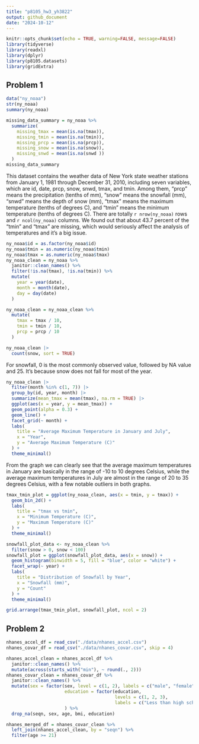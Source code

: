 ```yaml
---
title: "p8105_hw3_yh3822"
output: github_document
date: "2024-10-12"
---
```


```r
knitr::opts_chunk$set(echo = TRUE, warning=FALSE, message=FALSE)
library(tidyverse)
library(readxl)
library(dplyr)
library(p8105.datasets)
library(gridExtra)
```


## Problem 1

```r
data("ny_noaa")
str(ny_noaa)
summary(ny_noaa)
```


```r
missing_data_summary = ny_noaa %>%
  summarize(
    missing_tmax = mean(is.na(tmax)),
    missing_tmin = mean(is.na(tmin)),
    missing_prcp = mean(is.na(prcp)),
    missing_snow = mean(is.na(snow)),
    missing_snwd = mean(is.na(snwd ))
  )
missing_data_summary
```

This dataset contains the weather data of New York state weather stations from January 1, 1981 through December 31, 2010, including seven variables, which are id, date, prcp, snow, snwd, tmax, and tmin. Among them, "prcp" means the precipitation (tenths of mm), "snow" means the snowfall (mm), "snwd" means the depth of snow (mm), "tmax" means the maximum temperature (tenths of degrees C), and "tmin" means the minimum temperature (tenths of degrees C). There are totally `r nrow(ny_noaa)` rows and `r ncol(ny_noaa)` columns. We found out that about 43.7 percent of the "tmin" and "tmax" are missing, which would seriously affect the analysis of temperatures and it's a big issue.




```r
ny_noaa$id = as.factor(ny_noaa$id)
ny_noaa$tmin = as.numeric(ny_noaa$tmin)
ny_noaa$tmax = as.numeric(ny_noaa$tmax)
ny_noaa_clean = ny_noaa %>%
  janitor::clean_names() %>%
  filter(!is.na(tmax), !is.na(tmin)) %>%
  mutate(
    year = year(date),
    month = month(date),
    day = day(date)
  )
```


```r
ny_noaa_clean = ny_noaa_clean %>%
  mutate(
    tmax = tmax / 10,    
    tmin = tmin / 10, 
    prcp = prcp / 10
  )
```



```r
ny_noaa_clean |>
  count(snow, sort = TRUE)
```

For snowfall, 0 is the most commonly observed value, followed by NA value and 25. It's because snow does not fall for most of the year.



```r
ny_noaa_clean |>
  filter(month %in% c(1, 7)) |>
  group_by(id, year, month) |>
  summarize(mean_tmax = mean(tmax), na.rm = TRUE) |>
  ggplot(aes(x = year, y = mean_tmax)) +
  geom_point(alpha = 0.3) + 
  geom_line() +
  facet_grid(~ month) +
  labs(
    title = "Average Maximum Temperature in January and July",
    x = "Year",
    y = "Average Maximum Temperature (C)"
  ) +
  theme_minimal()
```

From the graph we can clearly see that the average maximum temperatures in January are basically in the range of -10 to 10 degrees Celsius, while the average maximum temperatures in July are almost in the range of 20 to 35 degrees Celsius, with a few notable outliers in both graphs.


```r
tmax_tmin_plot = ggplot(ny_noaa_clean, aes(x = tmin, y = tmax)) +
  geom_bin_2d() + 
  labs(
    title = "tmax vs tmin",
    x = "Minimum Temperature (C)",
    y = "Maximum Temperature (C)"
  ) +
  theme_minimal()
```



```r
snowfall_plot_data <- ny_noaa_clean %>%
  filter(snow > 0, snow < 100)
snowfall_plot = ggplot(snowfall_plot_data, aes(x = snow)) +
  geom_histogram(binwidth = 5, fill = "blue", color = "white") +
  facet_wrap(~ year) +
  labs(
    title = "Distribution of Snowfall by Year",
    x = "Snowfall (mm)",
    y = "Count"
  ) +
  theme_minimal()
```


```r
grid.arrange(tmax_tmin_plot, snowfall_plot, ncol = 2)
```


## Problem 2


```r
nhanes_accel_df = read_csv("./data/nhanes_accel.csv") 
nhanes_covar_df = read_csv("./data/nhanes_covar.csv", skip = 4)
```



```r
nhanes_accel_clean = nhanes_accel_df %>%
  janitor::clean_names() %>%
  mutate(across(starts_with("min"), ~ round(., 2)))
nhanes_covar_clean = nhanes_covar_df %>%
  janitor::clean_names() %>%
  mutate(sex = factor(sex, level = c(1, 2), labels = c("male", "female")),
                      education = factor(education, 
                                         levels = c(1, 2, 3), 
                                         labels = c("Less than high school", "High school equivalent", "More than high school"))
                      ) %>%
  drop_na(seqn, sex, age, bmi, education)
```


```r
nhanes_merged_df = nhanes_covar_clean %>%
  left_join(nhanes_accel_clean, by = "seqn") %>%
  filter(age >= 21)
```



